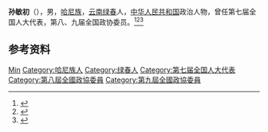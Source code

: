 '''孙敏初'''（{{bd|1925年|9月|}}），男，[[哈尼族|哈尼族]]，[[云南|云南]][[绿春|绿春]]人，[[中华人民共和国|中华人民共和国]]政治人物，曾任第七届全国人大代表，第八、九届全国政协委员。<ref>{{Cite book|title=中华人民共和国职官志|author=何虎生, 李耀东, 向常福主编|publisher=中国社会出版社|year=2003|isbn=9787800883934|location=北京|pages=}}</ref><ref>{{cite book|title=中囯人名大辞典·现任党政军领导人物卷|author=廖盖隆等编|year=1990|publisher=上海辞书出版社|location=上海|page=}}</ref><ref>{{Cite book|title=历届全国政协委员人名辞典|author=|publisher=中国国际广播出版社|year=1996|isbn=9787507813746|location=北京|pages=286}}</ref>

== 参考资料 ==
{{reflist}}

{{Authority control}}
{{DEFAULTSORT:Sun孙}}
[[Category:孙姓|Min]]
[[Category:哈尼族人|Category:哈尼族人]]
[[Category:绿春人|Category:绿春人]]
[[Category:第七届全国人大代表|Category:第七届全国人大代表]]
[[Category:第八屆全國政協委員|Category:第八屆全國政協委員]]
[[Category:第九屆全國政協委員|Category:第九屆全國政協委員]]

{{中国人物小作品}}